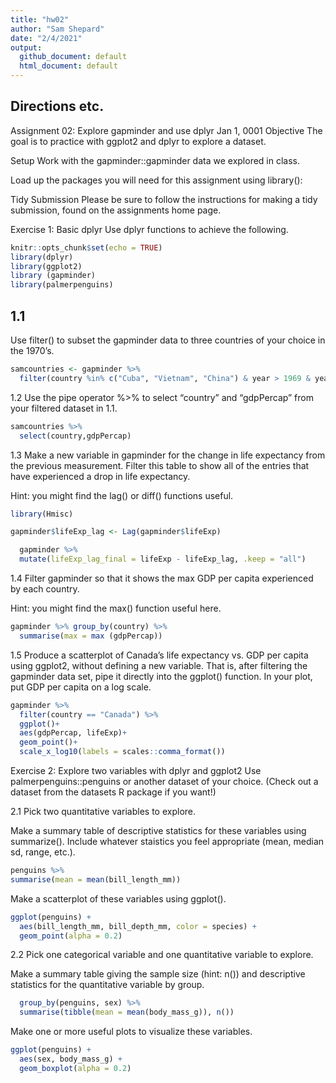 ```yaml
---
title: "hw02"
author: "Sam Shepard"
date: "2/4/2021"
output:
  github_document: default
  html_document: default
---
```


## Directions etc.

Assignment 02: Explore gapminder and use dplyr
Jan 1, 0001
Objective
The goal is to practice with ggplot2 and dplyr to explore a dataset.

Setup
Work with the gapminder::gapminder data we explored in class.

Load up the packages you will need for this assignment using library():

Tidy Submission
Please be sure to follow the instructions for making a tidy submission, found on the assignments home page.

Exercise 1: Basic dplyr
Use dplyr functions to achieve the following.

```r
knitr::opts_chunk$set(echo = TRUE)
library(dplyr)
library(ggplot2)
library (gapminder)
library(palmerpenguins)
```

## 1.1
Use filter() to subset the gapminder data to three countries of your choice in the 1970’s.

```r
samcountries <- gapminder %>%
  filter(country %in% c("Cuba", "Vietnam", "China") & year > 1969 & year < 1981)
```


1.2
Use the pipe operator %>% to select “country” and “gdpPercap” from your filtered dataset in 1.1.

```r
samcountries %>%
  select(country,gdpPercap)
```

1.3
Make a new variable in gapminder for the change in life expectancy from the previous measurement. Filter this table to show all of the entries that have experienced a drop in life expectancy.

Hint: you might find the lag() or diff() functions useful.

```r
library(Hmisc)

gapminder$lifeExp_lag <- Lag(gapminder$lifeExp)

  gapminder %>% 
  mutate(lifeExp_lag_final = lifeExp - lifeExp_lag, .keep = "all")
```

1.4
Filter gapminder so that it shows the max GDP per capita experienced by each country.

Hint: you might find the max() function useful here.

```r
gapminder %>% group_by(country) %>%
  summarise(max = max (gdpPercap))
```

1.5
Produce a scatterplot of Canada’s life expectancy vs. GDP per capita using ggplot2, without defining a new variable. That is, after filtering the gapminder data set, pipe it directly into the ggplot() function. In your plot, put GDP per capita on a log scale.

```r
gapminder %>%
  filter(country == "Canada") %>%
  ggplot()+
  aes(gdpPercap, lifeExp)+
  geom_point()+
  scale_x_log10(labels = scales::comma_format())
```

Exercise 2: Explore two variables with dplyr and ggplot2
Use palmerpenguins::penguins or another dataset of your choice. (Check out a dataset from the datasets R package if you want!)

2.1
Pick two quantitative variables to explore.

Make a summary table of descriptive statistics for these variables using summarize(). 
Include whatever staistics you feel appropriate (mean, median sd, range, etc.).
```r
penguins %>%  
summarise(mean = mean(bill_length_mm))
```

Make a scatterplot of these variables using ggplot().
```r
ggplot(penguins) +
  aes(bill_length_mm, bill_depth_mm, color = species) +
  geom_point(alpha = 0.2)
```

2.2
Pick one categorical variable and one quantitative variable to explore.

Make a summary table giving the sample size (hint: n()) and descriptive statistics for the quantitative variable by group.
```r
  group_by(penguins, sex) %>% 
  summarise(tibble(mean = mean(body_mass_g)), n())
```

Make one or more useful plots to visualize these variables.
```r
ggplot(penguins) +
  aes(sex, body_mass_g) +
  geom_boxplot(alpha = 0.2)
```

